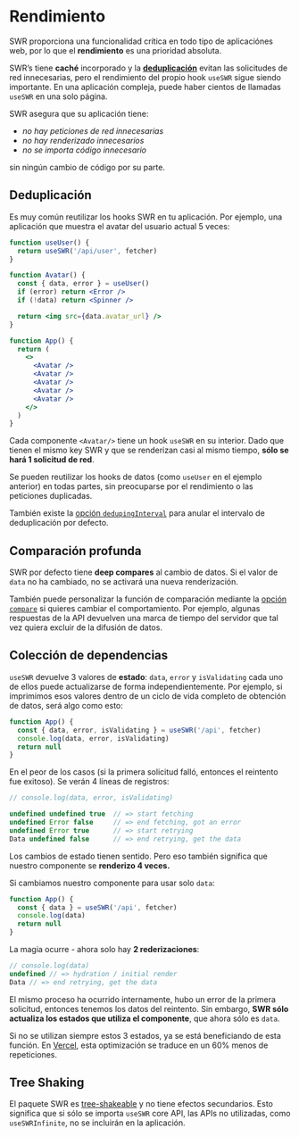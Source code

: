# Rendimiento

SWR proporciona una funcionalidad crítica en todo tipo de aplicaciónes web, por lo que el **rendimiento**
es una prioridad absoluta.

SWR’s tiene **caché** incorporado y la **[deduplicación](/advanced/performance#deduplication)** evitan las solicitudes de red innecesarias,
pero el rendimiento del propio hook `useSWR` sigue siendo importante. En una aplicación compleja, puede haber cientos de llamadas `useSWR`
en una solo página.

SWR asegura que su aplicación tiene:

- _no hay peticiones de red innecesarias_
- _no hay renderizado innecesarios_
- _no se importa código innecesario_

sin ningún cambio de código por su parte.

## Deduplicación

Es muy común reutilizar los hooks SWR en tu aplicación. Por ejemplo, una aplicación que muestra el avatar del usuario
actual 5 veces:

```jsx
function useUser() {
  return useSWR('/api/user', fetcher)
}

function Avatar() {
  const { data, error } = useUser()
  if (error) return <Error />
  if (!data) return <Spinner />

  return <img src={data.avatar_url} />
}

function App() {
  return (
    <>
      <Avatar />
      <Avatar />
      <Avatar />
      <Avatar />
      <Avatar />
    </>
  )
}
```

Cada componente `<Avatar/>` tiene un hook `useSWR` en su interior. Dado que tienen el mismo key SWR y
que se renderizan casi al mismo tiempo, **sólo se hará 1 solicitud de red**.

Se pueden reutilizar los hooks de datos (como `useUser` en el ejemplo anterior) en todas partes, sin preocuparse por el rendimiento
o las peticiones duplicadas.

También existe la [opción `dedupingInterval`](/docs/options) para anular el intervalo de deduplicación por defecto.

## Comparación profunda

SWR por defecto tiene **deep compares** al cambio de datos. Si el valor de `data` no ha cambiado, no se
activará una nueva renderización.

También puede personalizar la función de comparación mediante la [opción `compare`](/docs/options) si quieres cambiar el comportamiento.
Por ejemplo, algunas respuestas de la API devuelven una marca de tiempo del servidor que tal vez quiera excluir de la difusión de datos.

## Colección de dependencias

`useSWR` devuelve 3 valores de **estado**: `data`, `error` y `isValidating` cada uno de ellos puede actualizarse de forma independientemente.
Por ejemplo, si imprimimos esos valores dentro de un ciclo de vida completo de obtención de datos, será algo como esto:

```jsx
function App() {
  const { data, error, isValidating } = useSWR('/api', fetcher)
  console.log(data, error, isValidating)
  return null
}
```

En el peor de los casos (si la primera solicitud falló, entonces el reintento fue exitoso). Se verán 4 líneas de registros:

```js
// console.log(data, error, isValidating)

undefined undefined true  // => start fetching
undefined Error false     // => end fetching, got an error
undefined Error true      // => start retrying
Data undefined false      // => end retrying, get the data
```

Los cambios de estado tienen sentido. Pero eso también significa que nuestro componente se **renderizo 4 veces.**

Si cambiamos nuestro componente para usar solo `data`:

```jsx
function App() {
  const { data } = useSWR('/api', fetcher)
  console.log(data)
  return null
}
```

La magia ocurre - ahora solo hay **2 rederizaciones**:

```js
// console.log(data)
undefined // => hydration / initial render
Data // => end retrying, get the data
```

El mismo proceso ha ocurrido internamente, hubo un error de la primera solicitud, entonces tenemos los datos del reintento.
Sin embargo, **SWR sólo actualiza los estados que utiliza el componente**, que ahora sólo es `data`.

Si no se utilizan siempre estos 3 estados, ya se está beneficiando de esta función. En [Vercel](https://vercel.com), esta optimización se
traduce en un 60% menos de repeticiones.

## Tree Shaking

El paquete SWR es [tree-shakeable](https://webpack.js.org/guides/tree-shaking) y no tiene efectos secundarios.
Esto significa que si sólo se importa `useSWR` core API, las APIs no utilizadas, como `useSWRInfinite`, no se incluirán en la aplicación.
